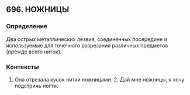 ## 696. НОЖНИЦЫ
### Определение
Два острых металлических лезвия, соединённых посередине и используемые для точечного разрезания различных предметов (прежде всего ниток).

### Контексты
1. Она отрезала кусок нитки ножницами. 2. Дай мне ножницы, я хочу подстричь ногти.

